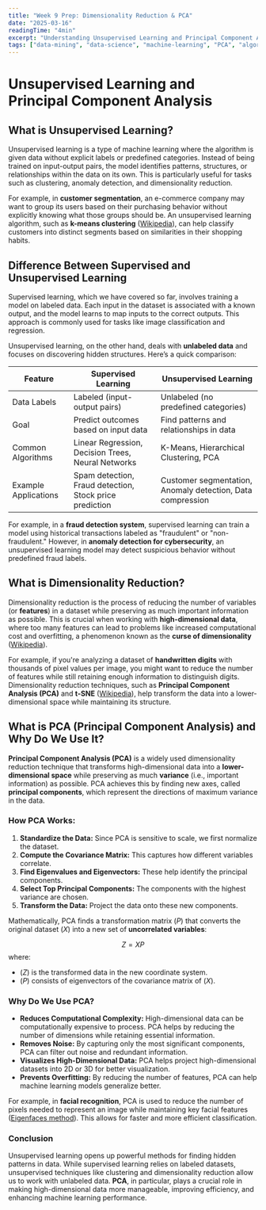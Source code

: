 ```yaml
---
title: "Week 9 Prep: Dimensionality Reduction & PCA"
date: "2025-03-16"
readingTime: "4min"
excerpt: "Understanding Unsupervised Learning and Principal Component Analysis."
tags: ["data-mining", "data-science", "machine-learning", "PCA", "algorithms"]
---
```

# Unsupervised Learning and Principal Component Analysis

## What is Unsupervised Learning?

Unsupervised learning is a type of machine learning where the algorithm is given data without explicit labels or predefined categories. Instead of being trained on input-output pairs, the model identifies patterns, structures, or relationships within the data on its own. This is particularly useful for tasks such as clustering, anomaly detection, and dimensionality reduction.

For example, in **customer segmentation**, an e-commerce company may want to group its users based on their purchasing behavior without explicitly knowing what those groups should be. An unsupervised learning algorithm, such as **k-means clustering** ([Wikipedia](https://en.wikipedia.org/wiki/K-means_clustering)), can help classify customers into distinct segments based on similarities in their shopping habits.

## Difference Between Supervised and Unsupervised Learning

Supervised learning, which we have covered so far, involves training a model on labeled data. Each input in the dataset is associated with a known output, and the model learns to map inputs to the correct outputs. This approach is commonly used for tasks like image classification and regression.

Unsupervised learning, on the other hand, deals with **unlabeled data** and focuses on discovering hidden structures. Here’s a quick comparison:

| Feature               | Supervised Learning | Unsupervised Learning |
|----------------------|--------------------|----------------------|
| Data Labels         | Labeled (input-output pairs) | Unlabeled (no predefined categories) |
| Goal               | Predict outcomes based on input data | Find patterns and relationships in data |
| Common Algorithms  | Linear Regression, Decision Trees, Neural Networks | K-Means, Hierarchical Clustering, PCA |
| Example Applications | Spam detection, Fraud detection, Stock price prediction | Customer segmentation, Anomaly detection, Data compression |

For example, in a **fraud detection system**, supervised learning can train a model using historical transactions labeled as "fraudulent" or "non-fraudulent." However, in **anomaly detection for cybersecurity**, an unsupervised learning model may detect suspicious behavior without predefined fraud labels.

## What is Dimensionality Reduction?

Dimensionality reduction is the process of reducing the number of variables (or **features**) in a dataset while preserving as much important information as possible. This is crucial when working with **high-dimensional data**, where too many features can lead to problems like increased computational cost and overfitting, a phenomenon known as the **curse of dimensionality** ([Wikipedia](https://en.wikipedia.org/wiki/Curse_of_dimensionality)).

For example, if you're analyzing a dataset of **handwritten digits** with thousands of pixel values per image, you might want to reduce the number of features while still retaining enough information to distinguish digits. Dimensionality reduction techniques, such as **Principal Component Analysis (PCA)** and **t-SNE** ([Wikipedia](https://en.wikipedia.org/wiki/T-distributed_stochastic_neighbor_embedding)), help transform the data into a lower-dimensional space while maintaining its structure.

## What is PCA (Principal Component Analysis) and Why Do We Use It?

**Principal Component Analysis (PCA)** is a widely used dimensionality reduction technique that transforms high-dimensional data into a **lower-dimensional space** while preserving as much **variance** (i.e., important information) as possible. PCA achieves this by finding new axes, called **principal components**, which represent the directions of maximum variance in the data.

### How PCA Works:
1. **Standardize the Data:** Since PCA is sensitive to scale, we first normalize the dataset.
2. **Compute the Covariance Matrix:** This captures how different variables correlate.
3. **Find Eigenvalues and Eigenvectors:** These help identify the principal components.
4. **Select Top Principal Components:** The components with the highest variance are chosen.
5. **Transform the Data:** Project the data onto these new components.

Mathematically, PCA finds a transformation matrix $(P)$ that converts the original dataset $(X)$ into a new set of **uncorrelated variables**:

$$
Z = X P
$$
where:
- ($Z$) is the transformed data in the new coordinate system.
- ($P$) consists of eigenvectors of the covariance matrix of ($X$).

### Why Do We Use PCA?
- **Reduces Computational Complexity:** High-dimensional data can be computationally expensive to process. PCA helps by reducing the number of dimensions while retaining essential information.
- **Removes Noise:** By capturing only the most significant components, PCA can filter out noise and redundant information.
- **Visualizes High-Dimensional Data:** PCA helps project high-dimensional datasets into 2D or 3D for better visualization.
- **Prevents Overfitting:** By reducing the number of features, PCA can help machine learning models generalize better.

For example, in **facial recognition**, PCA is used to reduce the number of pixels needed to represent an image while maintaining key facial features ([Eigenfaces method](https://en.wikipedia.org/wiki/Eigenface)). This allows for faster and more efficient classification.
### Conclusion
Unsupervised learning opens up powerful methods for finding hidden patterns in data. While supervised learning relies on labeled datasets, unsupervised techniques like clustering and dimensionality reduction allow us to work with unlabeled data. **PCA**, in particular, plays a crucial role in making high-dimensional data more manageable, improving efficiency, and enhancing machine learning performance.